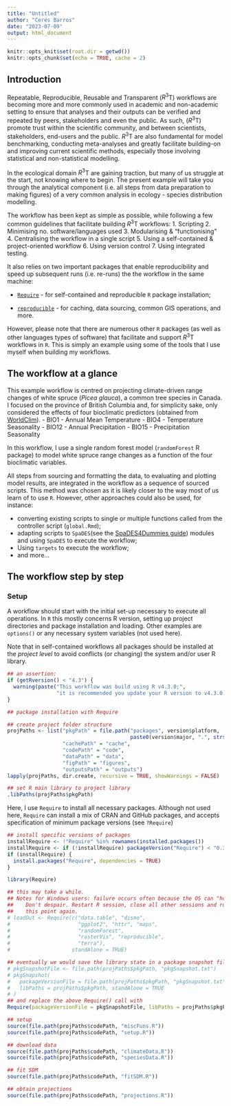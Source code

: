 ```yaml
---
title: "Untitled"
author: "Ceres Barros"
date: "2023-07-09"
output: html_document
---
```


```r
knitr::opts_knit$set(root.dir = getwd())
knitr::opts_chunk$set(echo = TRUE, cache = 2)
```

## Introduction

Repeatable, Reproducible, Reusable and Transparent ($R^3$T) workflows are becoming
more and more commonly used in academic and non-academic setting to ensure that 
analyses and their outputs can be verified and repeated by peers, stakeholders and
even the public. As such, ($R^3$T) promote trust within the scientific community, and
between scientists, stakeholders, end-users and the public. $R^3$T are also fundamental
for model benchmarking, conducting meta-analyses and greatly facilitate building-on and 
improving current scientific methods, especially those involving statistical and non-statistical
modelling. 

In the ecological domain $R^3$T are gaining traction, but many of us struggle 
at the start, not knowing where to begin. The present example will take you through
the analytical component (i.e. all steps from data preparation to making figures) 
of a very common analysis in ecology - species distribution modelling. 

The workflow has been kept as simple as possible, while following a few common guidelines
that facilitate building $R^3$T workflows:
1. Scripting
2. Minimising no. software/languages used
3. Modularising & "functionising"
4. Centralising the workflow in a single script
5. Using a self-contained & project-oriented workflow
6. Using version control
7. Using integrated testing.

It also relies on two important packages that enable reproducibility and speed up
subsequent runs (i.e. re-runs) the the workflow in the same machine:

- [`Require`](https://require.predictiveecology.org/) - for self-contained and 
reproducible `R` package installation;

- [`reproducible`](https://reproducible.predictiveecology.org/) - for caching,
data sourcing, common GIS operations, and more.

However, please note that there are numerous other `R` packages (as well as other
languages types of software) that facilitate and support $R^3$T workflows in `R`.
This is simply an example using some of the tools that I use myself when building
my workflows.

## The workflow at a glance

This example workflow is centred on projecting climate-driven range changes of white
spruce (*Picea glauca*), a common tree species in Canada. I focused on the province of
British Columbia and, for simplicity sake, only considered the effects of four bioclimatic 
predictors (obtained from [WorldClim](https://www.worldclim.org/data/bioclim.html)).
- BIO1 - Annual Mean Temperature
- BIO4 - Temperature Seasonality
- BIO12 - Annual Precipitation
- BIO15 - Precipitation Seasonality

In this workflow, I use a single random forest model (`randomForest` R package) to 
model white spruce range changes as a function of the four bioclimatic variables.

All steps from sourcing and formatting the data, to evaluating and plotting model
results, are integrated in the workflow as a sequence of sourced scripts. This method
was chosen as it is likely closer to the way most of us learn of to use `R`. However,
other approaches could also be used, for instance:

- converting existing scripts to single or multiple functions called from the
controller script (`global.Rmd`);
- adapting scripts to `SpaDES`(see the [SpaDES4Dummies guide](https://ceresbarros.github.io/SpaDES4Dummies/index.html)) modules and using `SpaDES` to execute the workflow;
- Using `targets` to execute the workflow;
- and more...

## The workflow step by step

### Setup

A workflow should start with the initial set-up necessary to execute all operations.
In `R` this mostly concerns R version, setting up project directories and 
package installation and loading. Other examples are `options()` or any
necessary system variables (not used here).

Note that in self-contained workflows all packages should be installed at the 
*project level* to avoid conflicts (or changing) the system and/or user R library.

```r
## an assertion:
if (getRversion() < "4.3") {
  warning(paste("This workflow was build using R v4.3.0;",
                "it is recommended you update your R version to v4.3.0 or above"))
}
```


```r
## package installation with Require

## create project folder structure
projPaths <- list("pkgPath" = file.path("packages", version$platform,
                                        paste0(version$major, ".", strsplit(version$minor, "[.]")[[1]][1])),
                  "cachePath" = "cache",
                  "codePath" = "code",
                  "dataPath" = "data",
                  "figPath" = "figures",
                  "outputsPath" = "outputs")
lapply(projPaths, dir.create, recursive = TRUE, showWarnings = FALSE)

## set R main library to project library
.libPaths(projPaths$pkgPath)
```


Here, I use `Require` to install all necessary packages. Although not used here,
`Require` can install a mix of CRAN and GitHub packages, and accepts specification 
of minimum package versions (see `?Require`)

```r
## install specific versions of packages
installRequire <- !"Require" %in% rownames(installed.packages())
installRequire <- if (!installRequire) packageVersion("Require") < "0.3.0" else installRequire
if (installRequire) {
  install.packages("Require", dependencies = TRUE)
}

library(Require)

## this may take a while.
## Notes for Windows users: failure occurs often because the OS can "hold" on to folders.
##    Don't despair. Restart R session, close all other sessions and run the script up to
##    this point again.
# loadOut <- Require(c("data.table", "dismo",
#                      "ggplot2", "httr", "maps",
#                      "randomForest",
#                      "rasterVis", "reproducible", 
#                      "terra"),
#                    standAlone = TRUE)

## eventually we would save the library state in a package snapshot file
# pkgSnapshotFile <- file.path(projPaths$pkgPath, "pkgSnapshot.txt")
# pkgSnapshot(
#   packageVersionFile = file.path(projPaths$pkgPath, "pkgSnapshot.txt"),
#   libPaths = projPaths$pkgPath, standAlone = TRUE
# )
## and replace the above Require() call with
Require(packageVersionFile = pkgSnapshotFile, libPaths = projPaths$pkgPath)

## setup
source(file.path(projPaths$codePath, "miscFuns.R"))
source(file.path(projPaths$codePath, "setup.R"))

## download data
source(file.path(projPaths$codePath, "climateData.R"))
source(file.path(projPaths$codePath, "speciesData.R"))

## fit SDM
source(file.path(projPaths$codePath, "fitSDM.R"))

## obtain projections
source(file.path(projPaths$codePath, "projections.R"))
```
